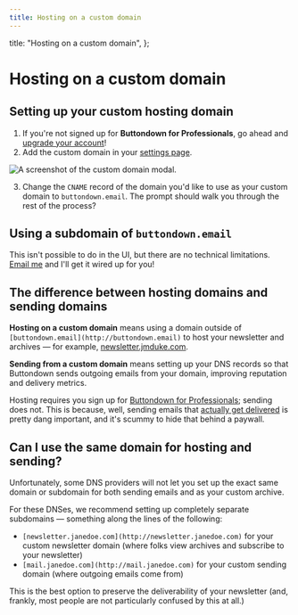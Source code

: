 ```yaml
---
title: Hosting on a custom domain
---
```



  title: "Hosting on a custom domain",
};

# Hosting on a custom domain

## Setting up your custom hosting domain

1. If you're not signed up for **Buttondown for Professionals**, go ahead and [upgrade your account](https://buttondown.email/settings/billing)!
2. Add the custom domain in your [settings page](https://buttondown.email/settings).

![A screenshot of the custom domain modal.](/images/custom-domain.png)

3. Change the `CNAME` record of the domain you'd like to use as your custom domain to `buttondown.email`. The prompt should walk you through the rest of the process?

## Using a subdomain of `buttondown.email`

This isn't possible to do in the UI, but there are no technical limitations. [Email me](mailto:justin@buttondown.email) and I'll get it wired up for you!

## The difference between hosting domains and sending domains

**Hosting on a custom domain** means using a domain outside of `[buttondown.email](http://buttondown.email)` to host your newsletter and archives — for example, [newsletter.jmduke.com](http://newsletter.jmduke.com).

**Sending from a custom domain** means setting up your DNS records so that Buttondown sends outgoing emails from your domain, improving reputation and delivery metrics.

Hosting requires you sign up for [Buttondown for Professionals](http://buttondown.email/pricing); sending does not. This is because, well, sending emails that [actually get delivered](https://blog.buttondown.email/2019/05/16/sending-newsletters-that-get-delivered) is pretty dang important, and it's scummy to hide that behind a paywall.

## Can I use the same domain for hosting and sending?

Unfortunately, some DNS providers will not let you set up the exact same domain or subdomain for both sending emails and as your custom archive.

For these DNSes, we recommend setting up completely separate subdomains — something along the lines of the following:

- `[newsletter.janedoe.com](http://newsletter.janedoe.com)` for your custom newsletter domain (where folks view archives and subscribe to your newsletter)
- `[mail.janedoe.com](http://mail.janedoe.com)` for your custom sending domain (where outgoing emails come from)

This is the best option to preserve the deliverability of your newsletter (and, frankly, most people are not particularly confused by this at all.)
